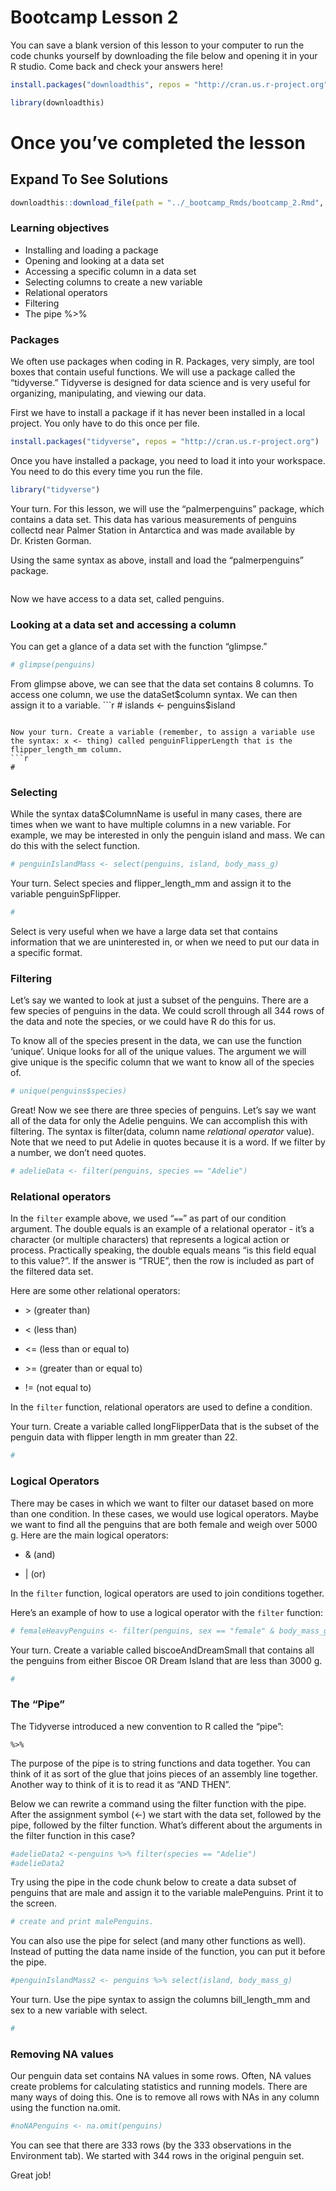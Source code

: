 # Bootcamp Lesson 2

You can save a blank version of this lesson to your computer to run the code chunks yourself by downloading the file below and opening it in your R studio. Come back and check your answers here!

```r

install.packages("downloadthis", repos = "http://cran.us.r-project.org")

library(downloadthis)
```

# Once you've completed the lesson

::: {.callout-tip collapse="true"}
## Expand To See Solutions

```r
downloadthis::download_file(path = "../_bootcamp_Rmds/bootcamp_2.Rmd", button_label = "Download file", button_type = "default", has_icon = TRUE, icon = "fa fa-save", self_contained = FALSE)
```



### Learning objectives
- Installing and loading a package
- Opening and looking at a data set
- Accessing a specific column in a data set
- Selecting columns to create a new variable
- Relational operators
- Filtering 
- The pipe %>% 

### Packages
We often use packages when coding in R. Packages, very simply, are tool boxes that contain useful functions. We will use a package called the "tidyverse." Tidyverse is designed for data science and is very useful for organizing, manipulating, and viewing our data. 

First we have to install a package if it has never been installed in a local project. You only have to do this once per file.

```r
install.packages("tidyverse", repos = "http://cran.us.r-project.org")
```
Once you have installed a package, you need to load it into your workspace. You need to do this every time you run the file.

```r
library("tidyverse")
```

Your turn. For this lesson, we will use the "palmerpenguins" package, which contains a data set. This data has various measurements of penguins collectd near Palmer Station in Antarctica and was made available by Dr. Kristen Gorman. 

Using the same syntax as above, install and load the "palmerpenguins" package.
```r
```

Now we have access to a data set, called penguins.

### Looking at a data set and accessing a column 

You can get a glance of a data set with the function "glimpse."
```r
# glimpse(penguins)
```

From glimpse above, we can see that the data set contains 8 columns. To access one column, we use the dataSet$column syntax. We can then assign it to a variable. 
```r
# islands <- penguins$island
```

Now your turn. Create a variable (remember, to assign a variable use the syntax: x <- thing) called penguinFlipperLength that is the flipper_length_mm column.
```r
# 
```

### Selecting
While the syntax data$ColumnName is useful in many cases, there are times when we want to have multiple columns in a new variable. For example, we may be interested in only the penguin island and mass. We can do this with the select function. 

```r
# penguinIslandMass <- select(penguins, island, body_mass_g)
```


Your turn. Select species and flipper_length_mm and assign it to the variable penguinSpFlipper.
```r
# 
```

Select is very useful when we have a large data set that contains information that we are uninterested in, or when we need to put our data in a specific format. 

### Filtering

Let's say we wanted to look at just a subset of the penguins. There are a few species of penguins in the data. We could scroll through all 344 rows of the data and note the species, or we could have R do this for us. 

To know all of the species present in the data, we can use the function 'unique'. Unique looks for all of the unique values. The argument we will give unique is the specific column that we want to know all of the species of.  

```r
# unique(penguins$species)
```

Great! Now we see there are three species of penguins. Let's say we want all of the data for only the Adelie penguins. We can accomplish this with filtering. The syntax is filter(data, column name *relational operator* value). Note that we need to put Adelie in quotes because it is a word. If we filter by a number, we don't need quotes. 
```r
# adelieData <- filter(penguins, species == "Adelie")
```


### Relational operators

In the `filter` example above, we used "`==`" as part of our condition argument. The double equals is an example of a relational operator - it's a character (or multiple characters) that represents a logical action or process. Practically speaking, the double equals means "is this field equal to this value?". If the answer is "TRUE", then the row is included as part of the filtered data set.

Here are some other relational operators:

-   \> (greater than)

-   \< (less than)

-   \<= (less than or equal to)

-   \>= (greater than or equal to)

-   != (not equal to)

In the `filter` function, relational operators are used to define a condition.


Your turn. Create a variable called longFlipperData that is the subset of the penguin data with flipper length in mm greater than 22.
```r
#
```

### Logical Operators

There may be cases in which we want to filter our dataset based on more than one condition. In these cases, we would use logical operators. Maybe we want to find all the penguins that are both female and weigh over 5000 g. Here are the main logical operators:

-   & (and)

-   \| (or)

In the `filter` function, logical operators are used to join conditions together.

Here's an example of how to use a logical operator with the `filter` function:

```r
# femaleHeavyPenguins <- filter(penguins, sex == "female" & body_mass_g > 5000)
```


Your turn. Create a variable called biscoeAndDreamSmall that contains all the penguins from either Biscoe OR Dream Island that are less than 3000 g.
```r
#
```


### The "Pipe"

The Tidyverse introduced a new convention to R called the "pipe":

`%>%`

The purpose of the pipe is to string functions and data together. You can think of it as sort of the glue that joins pieces of an assembly line together. Another way to think of it is to read it as "AND THEN".

Below we can rewrite a command using the filter function with the pipe. After the assignment symbol (\<-) we start with the data set, followed by the pipe, followed by the filter function. What's different about the arguments in the filter function in this case?

```r
#adelieData2 <-penguins %>% filter(species == "Adelie")
#adelieData2
```

Try using the pipe in the code chunk below to create a data subset of penguins that are male and assign it to the variable malePenguins. Print it to the screen. 

```r
# create and print malePenguins. 
```

You can also use the pipe for select (and many other functions as well). Instead of putting the data name inside of the function, you can put it before the pipe.

```r
#penguinIslandMass2 <- penguins %>% select(island, body_mass_g)
```

Your turn. Use the pipe syntax to assign the columns bill_length_mm and sex to a new variable with select.
```r
#
```



### Removing NA values

Our penguin data set contains NA values in some rows. Often, NA values create problems for calculating statistics and running models. There are many ways of doing this. One is to remove all rows with NAs in any column using the function na.omit. 

```r
#noNAPenguins <- na.omit(penguins)
```

You can see that there are 333 rows (by the 333 observations in the Environment tab). We started with 344 rows in the original penguin set. 



Great job!
:::
